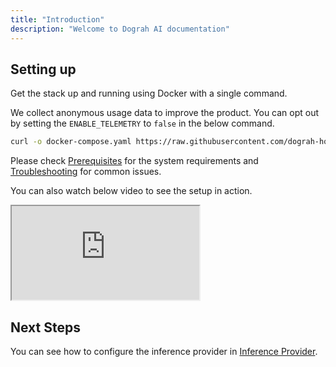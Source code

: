 ```yaml
---
title: "Introduction"
description: "Welcome to Dograh AI documentation"
---
```


## Setting up

Get the stack up and running using Docker with a single command.

<Note>We collect anonymous usage data to improve the product. You can opt out by setting the `ENABLE_TELEMETRY` to `false` in the below command.</Note>

```bash
curl -o docker-compose.yaml https://raw.githubusercontent.com/dograh-hq/dograh/main/docker-compose.yaml && REGISTRY=ghcr.io/dograh-hq ENABLE_TELEMETRY=true docker compose up
```

Please check [Prerequisites](getting-started/prerequisites) for the system requirements and [Troubleshooting](getting-started/troubleshooting) for common issues.

You can also watch below video to see the setup in action.

<iframe
  className="w-full aspect-video rounded-xl"
  src="https://www.tella.tv/video/cmgbysbsz00kw0bjm2qnc5f1d/embed?b=1&title=1&a=1&loop=0&t=0&muted=0&wt=1"
  title="Dogrh Getting Started"
  allow="accelerometer; autoplay; clipboard-write; encrypted-media; gyroscope; picture-in-picture"
  allowFullScreen
></iframe>

## Next Steps

You can see how to configure the inference provider in [Inference Provider](/configurations/inference-providers).